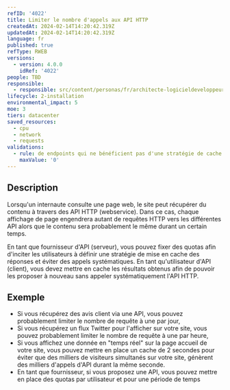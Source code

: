 ```yaml
---
refID: '4022'
title: Limiter le nombre d'appels aux API HTTP
createdAt: 2024-02-14T14:20:42.319Z
updatedAt: 2024-02-14T14:20:42.319Z
language: fr
published: true
refType: RWEB
versions:
  - version: 4.0.0
    idRef: '4022'
people: TBD
responsible:
  - responsible: src/content/personas/fr/architecte-logicieldeveloppeur.mdx
lifecycle: 2-installation
environmental_impact: 5
moe: 3
tiers: datacenter
saved_resources:
  - cpu
  - network
  - requests
validations:
  - rule: de endpoints qui ne bénéficient pas d'une stratégie de cache pertinente
    maxValue: '0'
---
```


## Description

Lorsqu'un internaute consulte une page web, le site peut récupérer du contenu à travers des API HTTP (webservice).
Dans ce cas, chaque affichage de page engendrera autant de requêtes HTTP vers les différentes API alors que le contenu sera probablement le même durant un certain temps.

En tant que fournisseur d'API (serveur), vous pouvez fixer des quotas afin d'inciter les utilisateurs à définir une stratégie de mise en cache des réponses et éviter des appels systématiques.
En tant qu'utilisateur d'API (client), vous devez mettre en cache les résultats obtenus afin de pouvoir les proposer à nouveau sans appeler systématiquement l'API HTTP.

## Exemple

* Si vous récupérez des avis client via une API, vous pouvez probablement limiter le nombre de requête à une par jour,
* Si vous récupérez un flux Twitter pour l'afficher sur votre site, vous pouvez probablement limiter le nombre de requête à une par heure,
* Si vous affichez une donnée en "temps réel" sur la page accueil de votre site, vous pouvez mettre en place un cache de 2 secondes pour éviter que des milliers de visiteurs simultanés sur votre site, génèrent des milliers d'appels d'API durant la même seconde.
* En tant que fournisseur, si vous proposez une API, vous pouvez mettre en place des quotas par utilisateur et pour une période de temps
